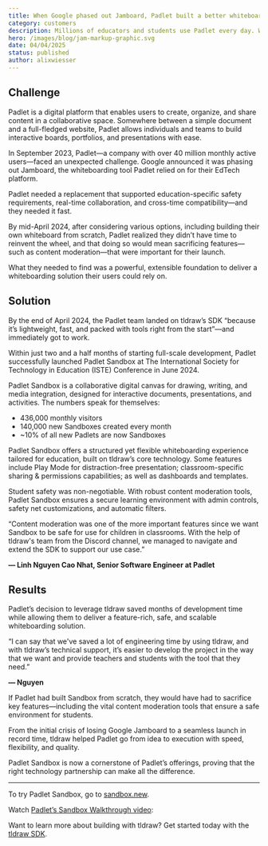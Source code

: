 ```yaml
---
title: When Google phased out Jamboard, Padlet built a better whiteboard with tldraw
category: customers
description: Millions of educators and students use Padlet every day. When they needed a new whiteboard, they turned to tldraw—and built Sandbox in record time.
hero: /images/blog/jam-markup-graphic.svg
date: 04/04/2025
status: published
author: alixwiesser
---
```


## Challenge

Padlet is a digital platform that enables users to create, organize, and share content in a collaborative space. Somewhere between a simple document and a full-fledged website, Padlet allows individuals and teams to build interactive boards, portfolios, and presentations with ease.

In September 2023, Padlet—a company with over 40 million monthly active users—faced an unexpected challenge. Google announced it was phasing out Jamboard, the whiteboarding tool Padlet relied on for their EdTech platform.

Padlet needed a replacement that supported education-specific safety requirements, real-time collaboration, and cross-time compatibility—and they needed it fast.

By mid-April 2024, after considering various options, including building their own whiteboard from scratch, Padlet realized they didn’t have time to reinvent the wheel, and that doing so would mean sacrificing features—such as content moderation—that were important for their launch.

What they needed to find was a powerful, extensible foundation to deliver a whiteboarding solution their users could rely on.

## Solution

By the end of April 2024, the Padlet team landed on tldraw’s SDK “because it’s lightweight, fast, and packed with tools right from the start”—and immediately got to work.

Within just two and a half months of starting full-scale development, Padlet successfully launched Padlet Sandbox at The International Society for Technology in Education (ISTE) Conference in June 2024.

Padlet Sandbox is a collaborative digital canvas for drawing, writing, and media integration, designed for interactive documents, presentations, and activities. The numbers speak for themselves:

- 436,000 monthly visitors
- 140,000 new Sandboxes created every month
- ~10% of all new Padlets are now Sandboxes

Padlet Sandbox offers a structured yet flexible whiteboarding experience tailored for education, built on tldraw’s core technology. Some features include Play Mode for distraction-free presentation; classroom-specific sharing & permissions capabilities; as well as dashboards and templates.

Student safety was non-negotiable. With robust content moderation tools, Padlet Sandbox ensures a secure learning environment with admin controls, safety net customizations, and automatic filters.

<Callout type="quote">
“Content moderation was one of the more important features since we want Sandbox to be safe for use for children in classrooms. With the help of tldraw's team from the Discord channel, we managed to navigate and extend the SDK to support our use case.”

**— Linh Nguyen Cao Nhat, Senior Software Engineer at Padlet**

</Callout>

## Results

Padlet’s decision to leverage tldraw saved months of development time while allowing them to deliver a feature-rich, safe, and scalable whiteboarding solution.

<Callout type="quote">
“I can say that we've saved a lot of engineering time by using tldraw, and with tldraw’s technical support, it’s easier to develop the project in the way that we want and provide teachers and students with the tool that they need.”

**— Nguyen**

</Callout>

If Padlet had built Sandbox from scratch, they would have had to sacrifice key features—including the vital content moderation tools that ensure a safe environment for students.

From the initial crisis of losing Google Jamboard to a seamless launch in record time, tldraw helped Padlet go from idea to execution with speed, flexibility, and quality.

Padlet Sandbox is now a cornerstone of Padlet’s offerings, proving that the right technology partnership can make all the difference.

---

To try Padlet Sandbox, go to [sandbox.new](http://sandbox.new).

Watch [Padlet’s Sandbox Walkthrough video](https://www.youtube.com/watch?v=Uf-C-A787xw):

<YouTube
	src="https://www.youtube.com/watch?v=Uf-C-A787xw"
	caption="Jam.dev: How We Built Video Annotations with tldraw"
/>

Want to learn more about building with tldraw? Get started today with the [tldraw SDK](http://tldraw.dev).
